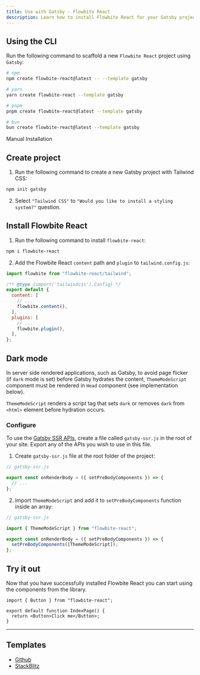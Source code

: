 ---
title: Use with Gatsby - Flowbite React
description: Learn how to install Flowbite React for your Gatsby project and start building websites with an open-source static site generator built on top of React and GraphQL
---

## Using the CLI

Run the following command to scaffold a new `Flowbite React` project using `Gatsby`:

```bash
# npm
npm create flowbite-react@latest -- --template gatsby

# yarn
yarn create flowbite-react --template gatsby

# pnpm
pnpm create flowbite-react@latest --template gatsby

# bun
bun create flowbite-react@latest --template gatsby
```

<TextDivider>Manual Installation</TextDivider>

## Create project

1. Run the following command to create a new Gatsby project with Tailwind CSS:

```bash
npm init gatsby
```

2. Select `"Tailwind CSS"` to `"Would you like to install a styling system?"` question.

## Install Flowbite React

1. Run the following command to install `flowbite-react`:

```bash
npm i flowbite-react
```

2. Add the Flowbite React `content` path and `plugin` to `tailwind.config.js`:

```js {1,7,11}
import flowbite from "flowbite-react/tailwind";

/** @type {import('tailwindcss').Config} */
export default {
  content: [
    // ...
    flowbite.content(),
  ],
  plugins: [
    // ...
    flowbite.plugin(),
  ],
};
```

## Dark mode

In server side rendered applications, such as Gatsby, to avoid page flicker (if `dark` mode is set) before Gatsby hydrates the content, `ThemeModeScript` component must be rendered in `Head` component (see implementation below).

`ThemeModeScript` renders a script tag that sets `dark` or removes `dark` from `<html>` element before hydration occurs.

### Configure

To use the [Gatsby SSR APIs](https://www.gatsbyjs.com/docs/reference/config-files/gatsby-ssr/), create a file called `gatsby-ssr.js` in the root of your site. Export any of the APIs you wish to use in this file.

1. Create `gatsby-ssr.js` file at the root folder of the project:

```js
// gatsby-ssr.js

export const onRenderBody = ({ setPreBodyComponents }) => {
  // ...
};
```

2. Import `ThemeModeScript` and add it to `setPreBodyComponents` function inside an array:

```js {3,6}
// gatsby-ssr.js

import { ThemeModeScript } from "flowbite-react";

export const onRenderBody = ({ setPreBodyComponents }) => {
  setPreBodyComponents([ThemeModeScript]);
};
```

## Try it out

Now that you have successfully installed Flowbite React you can start using the components from the library.

```tsx
import { Button } from "flowbite-react";

export default function IndexPage() {
  return <Button>Click me</Button>;
}
```

<hr />

## Templates

- [Github](https://github.com/themesberg/flowbite-react-template-gatsby)
- [StackBlitz](https://stackblitz.com/edit/flowbite-react-template-gatsby)
